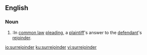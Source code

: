 ==English==

===Noun===
{{en-noun}}

# {{context|legal|lang=en}}:In [[common law]] [[pleading]], a [[plaintiff]]'s answer to the [[defendant]]'s [[rejoinder]].

[[io:surrejoinder]]
[[ku:surrejoinder]]
[[vi:surrejoinder]]